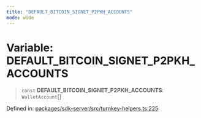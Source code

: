 ```yaml
---
title: "DEFAULT_BITCOIN_SIGNET_P2PKH_ACCOUNTS"
mode: wide
---
```

  
# Variable: DEFAULT\_BITCOIN\_SIGNET\_P2PKH\_ACCOUNTS

> `const` **DEFAULT\_BITCOIN\_SIGNET\_P2PKH\_ACCOUNTS**: `WalletAccount`[]

Defined in: [packages/sdk-server/src/turnkey-helpers.ts:225](https://github.com/tkhq/sdk/blob/ee72856c3f450731d7501ab05001215768b71500/packages/sdk-server/src/turnkey-helpers.ts#L225)
